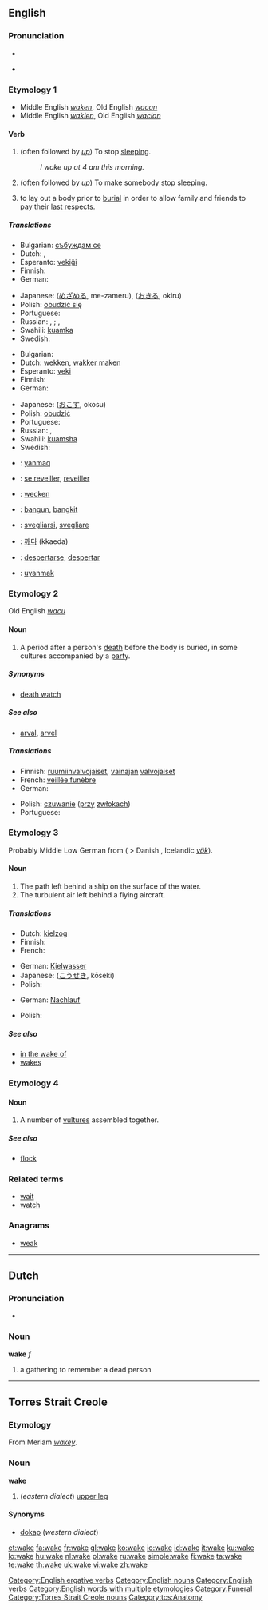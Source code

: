 ==English==

===Pronunciation===
* {{IPA|/'weɪk/}}
* {{audio|en-us-wake.ogg|Audio (US)}}
*: {{rhymes|eɪk}}

===Etymology 1===
* Middle English ''[[waken]]'', Old English ''[[wacan]]''
* Middle English ''[[wakien]]'', Old English ''[[wacian]]''

====Verb====
{{en-verb|wakes|waking|'''[[woke]] '''or''' [[waked]]'''|'''[[woken]] '''or''' [[waked]]'''}}

# {{intransitive}} (often followed by ''[[up]]'') To stop [[sleep]]ing.
#: ''I woke up at 4 am this morning.''
# {{transitive}} (often followed by ''[[up]]'') To make somebody stop sleeping.
# to lay out a body prior to [[burial]] in order to allow family and friends to pay their [[last respects]].

=====Translations=====
{{trans-top|to stop sleeping}}
* Bulgarian: [[събуждам се]]
* Dutch: {{t+|nl|ontwaken}}, {{t-|nl|wakker worden}}
* Esperanto: [[vekiĝi]]
* Finnish: {{t-|fi|herätä}}
* German: {{t+|de|aufwachen}}
{{trans-mid}}
* Japanese: {{Jpan|[[目覚める]]}} ([[めざめる]], me-zameru), {{Jpan|[[起きる]]}} ([[おきる]], okiru)
* Polish: [[obudzić się]]
* Portuguese: {{t+|pt|acordar}}
* Russian: {{t|ru|просыпаться|sc=Cyrl|tr=prosypát's'a}} {{impf}}, {{t|ru|проснуться|sc=Cyrl|tr=prosnút's'a}} {{pf}}; {{t|ru|пробуждаться|sc=Cyrl|tr=probuždát's'a}} {{impf}}, {{t|ru|пробудиться|sc=Cyrl|tr=probudít's'a}} {{pf}}
* Swahili: [[kuamka]]
* Swedish: {{t+|sv|vakna}}
{{trans-bottom}}

{{trans-top|to make somebody stop sleeping}}
* Bulgarian: {{t+|bg|събуждам|sc=Cyrl}}
* Dutch: [[wekken]], [[wakker maken]]
* Esperanto: [[veki]]
* Finnish: {{t+|fi|herättää}}
* German: {{t-|de|aufwecken}}
{{trans-mid}}
* Japanese: {{Jpan|[[起こす]]}} ([[おこす]], okosu)
* Polish: [[obudzić]]
* Portuguese: {{t+|pt|acordar}}
* Russian: {{t|ru|пробудить|sc=Cyrl|tr=budít'}} {{impf}}, {{t|ru|разбудить|sc=Cyrl|tr=razbudít'}} {{pf}}
* Swahili: [[kuamsha]]
* Swedish: {{t+|sv|väcka}}
{{trans-bottom}}

{{checktrans-top}}
* {{ttbc|Crimean Tatar}}: [[yanmaq]]
* {{ttbc|French}}: [[se reveiller]], [[reveiller]]
* {{ttbc|German}}: [[wecken]]
* {{ttbc|Indonesian}}: [[bangun]], [[bangkit]]
{{trans-mid}}
* {{ttbc|Italian}}: [[svegliarsi]], [[svegliare]]
* {{ttbc|Korean}}: [[깨다]] (kkaeda)
* {{ttbc|Spanish}}: [[despertarse]], [[despertar]]
* {{ttbc|Turkish}}: [[uyanmak]]
{{trans-bottom}}

===Etymology 2===
Old English ''[[wacu]]''

====Noun====
{{en-noun}}

# A period after a person's [[death]] before the body is buried, in some cultures accompanied by a [[party]].

=====Synonyms=====
* [[death watch]]

=====See also=====
* [[arval]], [[arvel]]

=====Translations=====
{{trans-top|period after death}}
* Finnish: [[ruumiinvalvojaiset]], [[vainajan]] [[valvojaiset]]
* French: [[veillée funèbre]]
* German: {{t+|de|Totenwache|f}}
{{trans-mid}}
* Polish: [[czuwanie]] ([[przy]] [[zwłoki|zwłokach]]) {{n}}
* Portuguese: {{t+|pt|velório|m}}
{{trans-bottom}}

===Etymology 3===
Probably Middle Low German from {{etyl|non}} {{term|vǫk||a hole in the ice}} ( > Danish {{term|våge}}, Icelandic ''[[vök]]'').

====Noun====
{{en-noun}}

# The path left behind a ship on the surface of the water.
# The turbulent air left behind a flying aircraft.

=====Translations=====
{{trans-top|path left behind a ship on the surface of the water}}
* Dutch: [[kielzog]] {{n}}
* Finnish: {{t-|fi|vanavesi}}
* French: {{t+|fr|sillage|m}}
{{trans-mid}}
* German: [[Kielwasser]] {{n}}
* Japanese: {{Jpan|[[航跡]]}} ([[こうせき]], kōseki)
* Polish: {{t-|pl|kilwater|m}}
{{trans-bottom}}

{{trans-top|turbulent air left behind a flying aircraft}}
* German: [[Nachlauf]] {{m}}
{{trans-mid}}
* Polish: {{t-|pl|smuga kondensacyjna|f}}
{{trans-bottom}}

=====See also=====
* [[in the wake of]]
* [[wakes]]

===Etymology 4===

====Noun====
{{en-noun}}

# A number of [[vultures]] assembled together.

=====See also=====
* [[flock]]

===Related terms===
* [[wait]]
* [[watch]]

===Anagrams===
* [[weak]]

[[Category:English ergative verbs]]
[[Category:English nouns]]
[[Category:English verbs]]
[[Category:English words with multiple etymologies]]
[[Category:Funeral]]

----

==Dutch==

===Pronunciation===
* {{IPA|/'wakə/|lang=nl}}

===Noun===
'''wake''' ''f''

# a gathering to remember a dead person

----

==Torres Strait Creole==

===Etymology===
From Meriam ''[[wakey]]''.

===Noun===
'''wake'''

# (''eastern dialect'') [[upper leg]]

====Synonyms====
* [[dokap]] (''western dialect'')

[[Category:Torres Strait Creole nouns]]
[[Category:tcs:Anatomy]]

[[et:wake]]
[[fa:wake]]
[[fr:wake]]
[[gl:wake]]
[[ko:wake]]
[[io:wake]]
[[id:wake]]
[[it:wake]]
[[ku:wake]]
[[lo:wake]]
[[hu:wake]]
[[nl:wake]]
[[pl:wake]]
[[ru:wake]]
[[simple:wake]]
[[fi:wake]]
[[ta:wake]]
[[te:wake]]
[[th:wake]]
[[uk:wake]]
[[vi:wake]]
[[zh:wake]]